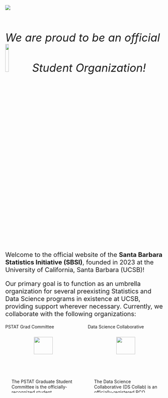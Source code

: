 ![](Images/Logos_Icons/main_banner.png)

\

:::{style="font-size:35px"}
*We are proud to be an official ![](Images/Logos_Icons/amstat.png){width=15%} Student Organization!*
:::

\

:::{style="font-size: 20px"}
Welcome to the official website of the **Santa Barbara Statistics Initiative (SBSI)**, founded in 2023 at the University of California, Santa Barbara (UCSB)!
:::

:::{style="font-size: 20px"}
Our primary goal is to function as an umbrella organization for several preexisting Statistics and Data Science programs in existence at UCSB, providing support wherever necessary. Currently, we collaborate with the following organizations:
:::

::::{.columns}

:::{.column width="50%"}
<!-- PGC -->
<div class="card bg-light mb-3" style="max-width: 20rem;">
  <div class="card-header">PSTAT Grad Committee</div>
  <p style="padding-top: 10px; text-align: center">
    <a href="https://gradcommittee.pstat.ucsb.edu" target="_blank">
      ![](Images/Logos_Icons/pgc.png){width='50%'}
    </a>
  </p>
  <p style="padding-left: 20px; padding-right: 20px;padding-top: 10px">
    The PSTAT Graduate Student Committee is the officially-recognized student association of graduate students in the Department of Statistics and Applied Probability (PSTAT) at UCSB.
  </p>
</div>
:::


:::{.column width="50%"}
<!-- DSC -->
<div class="card bg-light mb-3" style="max-width: 20rem;">
  <div class="card-header">Data Science Collaborative</div>
  <p style="padding-top: 10px; text-align: center">
    <a href="https://dscollab.github.io" target="_blank">
      ![](Images/Logos_Icons/dsc.png){width='50%'}
    </a>
  </p>
  <p style="padding-left: 20px; padding-right: 20px;padding-top: 10px">
    The Data Science Collaborative (DS Collab) is an officially-registered RCO, designed to make Data Science accessible to students at all levels.
  </p>
</div>

:::
::::
